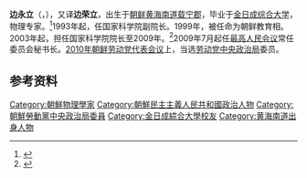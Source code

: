 '''边永立'''（{{lang-ko|'''변영립'''}}，{{bd|1929年|9月20日|2016年|11月15日<ref>[http://www.yonhapnews.co.kr/northkorea/2016/11/15/1801000000AKR20161115164100014.HTML 北 변영립 전 최고인민회의 상임위 서기장 사망]</ref>|catIdx=Pyon}}），又译'''边荣立'''，出生于[[朝鲜|朝鲜]][[黄海南道|黄海南道]][[载宁郡|载宁郡]]，毕业于[[金日成综合大学|金日成综合大学]]，物理专家。<ref>{{cite web|url=http://www.tongilnews.com/news/articleView.html?idxno=91972|title=당대표자회, 40년대 해방전후 차세대 기수 전면 등장|publisher=Tongilnews|date=2010-09-29|accessdate=2010-10-04|language=ko}}</ref>1993年起，任国家科学院副院长。1999年，被任命为朝鲜教育相。2003年起，担任国家科学院院长至2009年。<ref>{{cite web|url=http://www.piks.or.tv/person/person/pyonyongrip.htm|title=辺栄立（邊榮立）|publisher=私設　朝鮮民主主義人民共和国研究室|archiveurl=https://web.archive.org/web/20051218093239/http://www.piks.or.tv/person/person/pyonyongrip.htm|archivedate=2005-12-18|language=ja|deadurl=yes}}</ref>2009年7月起任[[最高人民会议|最高人民会议]]常任委员会秘书长。[[2010年朝鲜劳动党代表会议|2010年朝鲜劳动党代表会议]]上，当选[[朝鲜劳动党中央委员会政治局|劳动党中央政治局]]委员。

== 参考资料 ==
{{reflist}}

{{朝鲜人物小作品}}

{{DEFAULTSORT:Pyon边}}
[[Category:朝鮮物理學家|Category:朝鮮物理學家]]
[[Category:朝鮮民主主義人民共和國政治人物|Category:朝鮮民主主義人民共和國政治人物]]
[[Category:朝鮮勞動黨中央政治局委員|Category:朝鮮勞動黨中央政治局委員]]
[[Category:金日成綜合大學校友|Category:金日成綜合大學校友]]
[[Category:黄海南道出身人物|Category:黄海南道出身人物]]